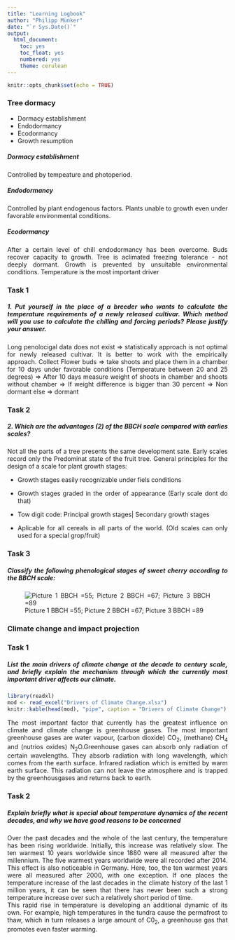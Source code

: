 ```yaml
---
title: "Learning Logbook"
author: "Philipp Münker"
date: "`r Sys.Date()`"
output: 
  html_document:
    toc: yes
    toc_float: yes
    numbered: yes
    theme: cerulean
---
```




<style>
body {
text-align: justify}
</style>

```r
knitr::opts_chunk$set(echo = TRUE)
```


### Tree dormacy 

* Dormacy establishment
* Endodormancy
* Ecodormancy
* Growth resumption


##### Dormacy establishment

Controlled by tempeature and photoperiod. 

##### Endodormancy

Controlled by plant endogenous factors. Plants unable to growth even under 
favorable environmental conditions. 

##### Ecodormancy

After a certain level of chill endodormancy has been overcome. 
Buds recover capacity to growth. Tree is aclimated freezing tolerance - not deeply
dormant. Growth is prevented by unsuitable environmental conditions. Temperature is 
the most important driver

### Task 1
##### 1. Put yourself in the place of a breeder who wants to calculate the temperature requirements of a newly released cultivar. Which method will you use to calculate the chilling and forcing periods? Please justify your answer.

Long penolocigal data does not exist => statistically approach is not optimal for newly released cultivar. 
It is better to work with the empirically approach. Collect Flower buds => take shoots and place them in a chamber for 10 days under 
favorable conditions (Temperature between 20 and 25 degrees) => After 10 days measure weight of shoots in chamber and shoots without chamber => If weight difference is bigger than 30 percent => Non dormant else => dormant 


### Task 2
##### 2. Which are the advantages (2) of the BBCH scale compared with earlies scales?

Not all the parts of a tree presents the same development sate. Early scales record only the 
Predominat state of the fruit tree. 
General principles for the design of a scale for plant growth stages: 

* Growth stages easily recognizable under fiels conditions

* Growth stages graded in the order of appearance (Early scale dont do that)

* Tow digit code: Principal growth stages| Secondary growth stages

* Aplicable for all cereals in all parts of the world. (Old scales can only used for a special grop/fruit)


### Task 3
##### Classify the following phenological stages of sweet cherry according to the BBCH scale:

![Picture 1 BBCH =55;  Picture 2 BBCH =67;  Picture 3 BBCH =89](./pheno_stages.png)





### Climate change and impact projection

### Task 1

##### List the main drivers of climate change at the decade to century scale, and briefly explain the mechanism through which the currently most important driver affects our climate. 



```r
library(readxl)
mod <- read_excel("Drivers of Climate Change.xlsx")
knitr::kable(head(mod), "pipe", caption = "Drivers of Climate Change")
```

The most important factor that currently has the greatest influence on climate and climate change is greenhouse gases.
The most important greenhouse gases are water vapour, (carbon dioxide) CO<sub>2</sub>, (methane) CH<sub>4</sub> and (nutrios oxides) N<sub>2</sub>O.Greenhouse gases can absorb only radiation of certain wavelengths. They absorb radiation with long wavelength, which comes from the earth surface. Infrared radiation which is emitted by warm earth surface. This radiation can not leave the atmosphere and is trapped by the greenhousgases and returns back to earth.  

### Task 2

##### Explain briefly what is special about temperature dynamics of the recent decades, and why we have good reasons to be concerned

Over the past decades and the whole of the last century, the temperature has been rising worldwide. Initially, this increase was relatively slow. 
The ten warmest 10 years worldwide since 1880 were all measured after the millennium. The five warmest years worldwide were all recorded after 2014. 
This effect is also noticeable in Germany. Here, too, the ten warmest years were all measured after 2000, with one exception. 
If one places the temperature increase of the last decades in the climate history of the last 1 million years, it can be seen that there has never been such a strong temperature increase over such a relatively short period of time.  
This rapid rise in temperature is developing an additional dynamic of its own. For example, high temperatures in the tundra cause the permafrost to thaw, which in turn releases a large amount of C0<sub>2</sub>, a greenhouse gas that promotes even faster warming. 



```r
 
```




